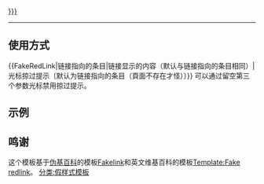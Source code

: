 <templatestyles src="FakeRedLink/styles.css"/>[[{{{1}}}|<span title="{{{3|{{{1|{{{2}}}}}}（頁面不存在）}}}" class="fakeredlinks">{{{2|{{{1}}}}}}</span>]]<noinclude>
----
{{About|用于将蓝链以红链形式显示的模板|用于创建不指向任何内容的假红链的模板|Template:RedLink}}
{{humour}}
{{uses TemplateStyles|Template:FakeRedLink/styles.css}}
==使用方式==
<nowiki>{{FakeRedLink|链接指向的条目|链接显示的内容（默认与链接指向的条目相同）|光标掠过提示〔默认为链接指向的条目（頁面不存在才怪）〕}}</nowiki>
可以通过留空第三个参数光标禁用掠过提示。

== 示例 ==
{{markup|
<nowiki>{{FakeRedLink|Wikipedia:首页}}</nowiki>|
{{FakeRedLink|Wikipedia:首页}}
|
<nowiki>{{FakeRedLink|Wikipedia:首页|首页（已删除）}}</nowiki>|
{{FakeRedLink|Wikipedia:首页|首页（已删除）}}
|
<nowiki>{{FakeRedLink|Wikipedia:首页|首页（已删除）|维基百科倒闭了，各位散了吧}}</nowiki>|
{{FakeRedLink|Wikipedia:首页|首页（已删除）|维基百科倒闭了，各位散了吧}}
|
<nowiki>{{FakeRedLink|Wikipedia:首页|首页（已删除）|}}</nowiki>|
{{FakeRedLink|Wikipedia:首页|首页（已删除）|}}
}}
== 鸣谢 ==
这个模板基于[[伪基百科]]的模板[https://en.uncyclopedia.co/wiki/Template:Fakelink Fakelink]和英文维基百科的模板[[:en:Template:Fake redlink|Template:Fake redlink]]。
[[分类:假样式模板]]
</noinclude>
